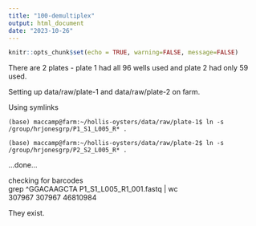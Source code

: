 ```yaml
---
title: "100-demultiplex"
output: html_document
date: "2023-10-26"
---
```


```r
knitr::opts_chunk$set(echo = TRUE, warning=FALSE, message=FALSE)
```

There are 2 plates - plate 1 had all 96 wells used and plate 2 had only 59 used.    

Setting up data/raw/plate-1 and data/raw/plate-2 on farm.     

Using symlinks     

`(base) maccamp@farm:~/hollis-oysters/data/raw/plate-1$ ln -s /group/hrjonesgrp/P1_S1_L005_R* .`

`(base) maccamp@farm:~/hollis-oysters/data/raw/plate-2$ ln -s /group/hrjonesgrp/P2_S2_L005_R* .`

...done...     

checking for barcodes    
grep ^GGACAAGCTA P1_S1_L005_R1_001.fastq  | wc       
 307967  307967 46810984      
 
They exist.      


